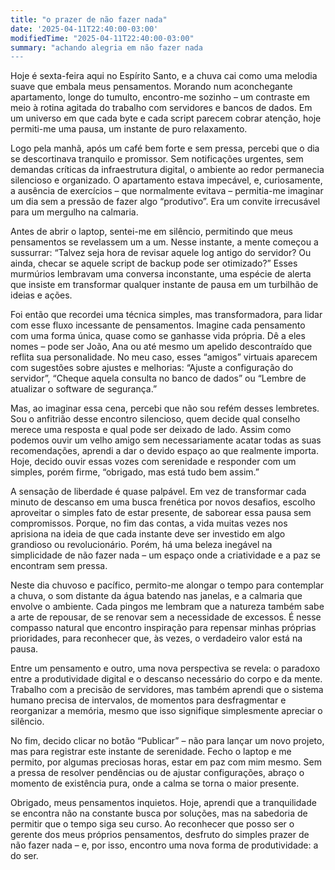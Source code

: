 ```yaml
---
title: "o prazer de não fazer nada"
date: '2025-04-11T22:40:00-03:00'
modifiedTime: "2025-04-11T22:40:00-03:00"
summary: "achando alegria em não fazer nada
---
```


Hoje é sexta-feira aqui no Espírito Santo, e a chuva cai como uma melodia suave que embala meus pensamentos. Morando num aconchegante apartamento, longe do tumulto, encontro-me sozinho – um contraste em meio à rotina agitada do trabalho com servidores e bancos de dados. Em um universo em que cada byte e cada script parecem cobrar atenção, hoje permiti-me uma pausa, um instante de puro relaxamento.

Logo pela manhã, após um café bem forte e sem pressa, percebi que o dia se descortinava tranquilo e promissor. Sem notificações urgentes, sem demandas críticas da infraestrutura digital, o ambiente ao redor permanecia silencioso e organizado. O apartamento estava impecável, e, curiosamente, a ausência de exercícios – que normalmente evitava – permitia-me imaginar um dia sem a pressão de fazer algo “produtivo”. Era um convite irrecusável para um mergulho na calmaria.

Antes de abrir o laptop, sentei-me em silêncio, permitindo que meus pensamentos se revelassem um a um. Nesse instante, a mente começou a sussurrar: “Talvez seja hora de revisar aquele log antigo do servidor? Ou ainda, checar se aquele script de backup pode ser otimizado?” Esses murmúrios lembravam uma conversa inconstante, uma espécie de alerta que insiste em transformar qualquer instante de pausa em um turbilhão de ideias e ações.

Foi então que recordei uma técnica simples, mas transformadora, para lidar com esse fluxo incessante de pensamentos. Imagine cada pensamento com uma forma única, quase como se ganhasse vida própria. Dê a eles nomes – pode ser João, Ana ou até mesmo um apelido descontraído que reflita sua personalidade. No meu caso, esses “amigos” virtuais aparecem com sugestões sobre ajustes e melhorias: “Ajuste a configuração do servidor”, “Cheque aquela consulta no banco de dados” ou “Lembre de atualizar o software de segurança.”

Mas, ao imaginar essa cena, percebi que não sou refém desses lembretes. Sou o anfitrião desse encontro silencioso, quem decide qual conselho merece uma resposta e qual pode ser deixado de lado. Assim como podemos ouvir um velho amigo sem necessariamente acatar todas as suas recomendações, aprendi a dar o devido espaço ao que realmente importa. Hoje, decido ouvir essas vozes com serenidade e responder com um simples, porém firme, “obrigado, mas está tudo bem assim.”

A sensação de liberdade é quase palpável. Em vez de transformar cada minuto de descanso em uma busca frenética por novos desafios, escolho aproveitar o simples fato de estar presente, de saborear essa pausa sem compromissos. Porque, no fim das contas, a vida muitas vezes nos aprisiona na ideia de que cada instante deve ser investido em algo grandioso ou revolucionário. Porém, há uma beleza inegável na simplicidade de não fazer nada – um espaço onde a criatividade e a paz se encontram sem pressa.

Neste dia chuvoso e pacífico, permito-me alongar o tempo para contemplar a chuva, o som distante da água batendo nas janelas, e a calmaria que envolve o ambiente. Cada pingos me lembram que a natureza também sabe a arte de repousar, de se renovar sem a necessidade de excessos. É nesse compasso natural que encontro inspiração para repensar minhas próprias prioridades, para reconhecer que, às vezes, o verdadeiro valor está na pausa.

Entre um pensamento e outro, uma nova perspectiva se revela: o paradoxo entre a produtividade digital e o descanso necessário do corpo e da mente. Trabalho com a precisão de servidores, mas também aprendi que o sistema humano precisa de intervalos, de momentos para desfragmentar e reorganizar a memória, mesmo que isso signifique simplesmente apreciar o silêncio.

No fim, decido clicar no botão “Publicar” – não para lançar um novo projeto, mas para registrar este instante de serenidade. Fecho o laptop e me permito, por algumas preciosas horas, estar em paz com mim mesmo. Sem a pressa de resolver pendências ou de ajustar configurações, abraço o momento de existência pura, onde a calma se torna o maior presente.

Obrigado, meus pensamentos inquietos. Hoje, aprendi que a tranquilidade se encontra não na constante busca por soluções, mas na sabedoria de permitir que o tempo siga seu curso. Ao reconhecer que posso ser o gerente dos meus próprios pensamentos, desfruto do simples prazer de não fazer nada – e, por isso, encontro uma nova forma de produtividade: a do ser.